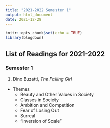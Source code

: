 ```yaml
---
title: "2021-2022 Semester 1"
output: html_document
date: 2021-12-28
---
```


```r
knitr::opts_chunk$set(echo = TRUE)
library(blogdown)
```


## List of Readings for 2021-2022

### Semester 1

1. Dino Buzatti, *The Falling Girl*

- Themes
  - Beauty and Other Values in Society
  - Classes in Society
  - Ambition and Competition
  - Fear of Losing Out
  - Surreal
  - "Inversion of Scale"

